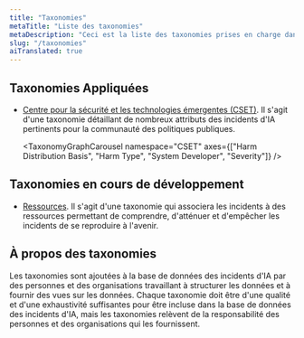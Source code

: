 ```yaml
---
title: "Taxonomies"
metaTitle: "Liste des taxonomies"
metaDescription: "Ceci est la liste des taxonomies prises en charge dans AIID"
slug: "/taxonomies"
aiTranslated: true
---
```



## Taxonomies Appliquées ##

* [Centre pour la sécurité et les technologies émergentes (CSET)](/taxonomy/cset). Il s'agit d'une taxonomie détaillant de nombreux attributs des incidents d'IA pertinents pour la communauté des politiques publiques.
  
   <TaxonomyGraphCarousel namespace="CSET" axes={["Harm Distribution Basis", "Harm Type", "System Developer", "Severity"]} />

## Taxonomies en cours de développement ##

* [Ressources](/taxonomie/ressources). Il s'agit d'une taxonomie qui associera les incidents à des ressources permettant de comprendre, d'atténuer et d'empêcher les incidents de se reproduire à l'avenir.

<!-- <TaxonomiesList /> -->

## À propos des taxonomies ##

Les taxonomies sont ajoutées à la base de données des incidents d'IA par des personnes et des organisations travaillant à structurer les données et à fournir des vues sur les données. Chaque taxonomie doit être d'une qualité et d'une exhaustivité suffisantes pour être incluse dans la base de données des incidents d'IA, mais les taxonomies relèvent de la responsabilité des personnes et des organisations qui les fournissent.

